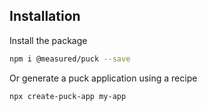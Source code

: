 ## Installation

Install the package

```sh npm2yarn
npm i @measured/puck --save
```

Or generate a puck application using a recipe

```sh
npx create-puck-app my-app
```